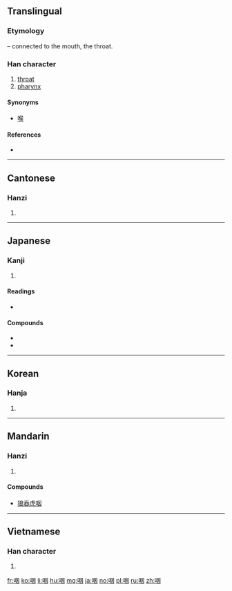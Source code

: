 ==Translingual==
===Etymology===
{{Han compound|口|t1=mouth|因|ls=psc|c1=s|c2=p}} – connected to the mouth, the throat.

===Han character===
{{Han char|rn=30|rad=口|as=06|sn=9|four=66000|canj=RWK|ids=⿰口因}}

# [[throat]]
# [[pharynx]]

====Synonyms====
* {{sense|throat}} [[喉]]

====References====
* {{Han ref|kx=0188.080|dkj=03577|dj=0407.070|hdz=10616.020|uh=54BD|ud=21693|bh=AB7C|bd=43900}}

----

==Cantonese==

===Hanzi===
{{yue-hanzi|jyut=[[jin1]], [[jit3]]|y=yin1, yit3}}

# {{defn|lang=yue|sort=口06}}

----

==Japanese==

===Kanji===
{{ja-kanji|grade=c|rs=口06}}

# {{defn|lang=ja|sort=口06}}

====Readings====
* {{ja-readings|goon=[[えち]] (echi), [[えん]] (en)|kanon=[[えつ]] (etsu), [[えん]] (en)|kanyoon=[[いん]] (in)|kun=[[のど]] (nodo)}}

====Compounds====
* {{l|ja|咽喉}}
* {{l|ja|嗚咽|tr=[[おえつ]], oetsu}}

----

==Korean==

===Hanja===
{{ko-hanja|hangeul=[[인]], [[열]]|rv=in, yeol|mr=in, yŏl}}

# {{defn|lang=ko|sort=口06}}

----

==Mandarin==

===Hanzi===
{{cmn-hanzi|pin=[[yān]] ([[yan1]])|wg=yen<sup>1</sup>}}

# {{defn|lang=cmn|sort=口06}}

====Compounds====
* [[狼吞虎咽]]

----

==Vietnamese==

===Han character===
{{vi-hantu|[[yết]], [[nhằn]], [[ịt]], [[nhiết]], [[yến]]|rs=口06}}

# {{defn|lang=vi}}

[[fr:咽]]
[[ko:咽]]
[[li:咽]]
[[hu:咽]]
[[mg:咽]]
[[ja:咽]]
[[no:咽]]
[[pl:咽]]
[[ru:咽]]
[[zh:咽]]